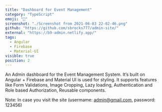 ```yaml
---
title: "Dashboard for Event Management"
category: "TypeScript"
emoji: "🧰"
screenshot: "./Screenshot from 2021-06-03 22-02-46.png"
github: "https://github.com/sbrocks777/admin-site/"
external: "https://b9-admin.netlify.app/"
tags:
  - Angular
  - Firebase
  - Material-UI
visible: true
position: 2
---
```


An Admin dashboard for the Event Management System. It’s built on Angular + Firebase and Material UI is used for styling.
It supports features like Form Validations, Image Cropping, Lazy loading, Authentication and Role based Authorization, Reusable components.

Note: In case you visit the site (usermame: admin@gmail.com, password: 123456)
